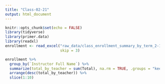 ```yaml
---
title: "Class-02-21"
output: html_document
---
```


```r
knitr::opts_chunk$set(echo = FALSE)
library(tidyverse)
library(primer.data)
library(readxl)
enrollment <- read_excel("raw_data/class_enrollment_summary_by_term_2-10-2021.xlsx", 
                         skip = 3)

```

```r
enrollment %>%
  group_by(`Instructor Full Name`) %>%
  summarize(total_by_teacher = sum(Total), na.rm = TRUE, .groups = "keep") %>%
  arrange(desc(total_by_teacher)) %>%
  slice(1:10)



```

